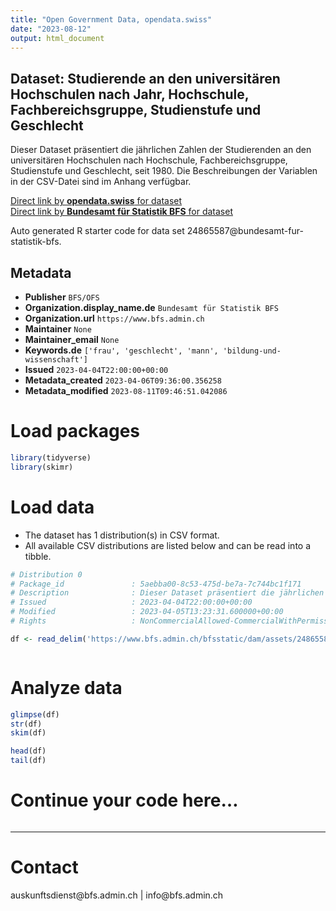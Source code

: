 ```yaml
---
title: "Open Government Data, opendata.swiss"
date: "2023-08-12"
output: html_document
---
```


## Dataset: Studierende an den universitären Hochschulen nach Jahr, Hochschule, Fachbereichsgruppe, Studienstufe und Geschlecht

Dieser Dataset präsentiert die jährlichen Zahlen der Studierenden an den universitären Hochschulen nach Hochschule, Fachbereichsgruppe, Studienstufe und Geschlecht, seit 1980. Die Beschreibungen der Variablen in der CSV-Datei sind im Anhang verfügbar.

[Direct link by **opendata.swiss** for dataset](https://opendata.swiss/de/dataset/studierende-an-den-universitaren-hochschulen-nach-jahr-hochschule-fachbereichsgruppe-studienstu1)<br>
[Direct link by **Bundesamt für Statistik BFS** for dataset](https://www.bfs.admin.ch/asset/de/ts-x-15.02.04.01_detail)

Auto generated R starter code for data set 24865587@bundesamt-fur-statistik-bfs.

## Metadata

- **Publisher** `BFS/OFS`
- **Organization.display_name.de** `Bundesamt für Statistik BFS`
- **Organization.url** `https://www.bfs.admin.ch`
- **Maintainer** `None`
- **Maintainer_email** `None`
- **Keywords.de** `['frau', 'geschlecht', 'mann', 'bildung-und-wissenschaft']`
- **Issued** `2023-04-04T22:00:00+00:00`
- **Metadata_created** `2023-04-06T09:36:00.356258`
- **Metadata_modified** `2023-08-11T09:46:51.042086`


# Load packages

```r

library(tidyverse)
library(skimr)

```

# Load data

-   The dataset has 1 distribution(s) in CSV format.
-   All available CSV distributions are listed below and can be read into a tibble.

```r

# Distribution 0
# Package_id               : 5aebba00-8c53-475d-be7a-7c744bc1f171
# Description              : Dieser Dataset präsentiert die jährlichen Zahlen der Studierenden an den universitären Hochschulen nach Hochschule, Fachbereichsgruppe, Studienstufe und Geschlecht, seit 1980. Die Beschreibungen der Variablen in der CSV-Datei sind im Anhang verfügbar.
# Issued                   : 2023-04-04T22:00:00+00:00
# Modified                 : 2023-04-05T13:23:31.600000+00:00
# Rights                   : NonCommercialAllowed-CommercialWithPermission-ReferenceRequired

df <- read_delim('https://www.bfs.admin.ch/bfsstatic/dam/assets/24865589/master')



```

# Analyze data

```r

glimpse(df)
str(df)
skim(df)

head(df)
tail(df)

```

# Continue your code here...

```r

```

------------------------------------------------------------------------

# Contact

auskunftsdienst@bfs.admin.ch | info@bfs.admin.ch
